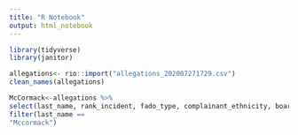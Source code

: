 ```yaml
---
title: "R Notebook"
output: html_notebook
---
```



```r
library(tidyverse)
library(janitor)
```
```r
allegations<- rio::import("allegations_202007271729.csv")
clean_names(allegations)

McCormack<-allegations %>%
select(last_name, rank_incident, fado_type, complainant_ethnicity, board_disposition) %>%
filter(last_name ==
"Mccormack")


``` 


